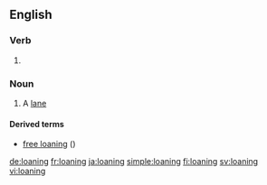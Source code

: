 ==English==

===Verb===
{{head|en}}

# {{present participle of|loan}}

===Noun===
{{en-noun}}

# {{context|obsolete|Scottish and Northern English|lang=en}} A [[lane]]

====Derived terms====
* [[free loaning]] ({{term|right of way}})

[[de:loaning]]
[[fr:loaning]]
[[ja:loaning]]
[[simple:loaning]]
[[fi:loaning]]
[[sv:loaning]]
[[vi:loaning]]